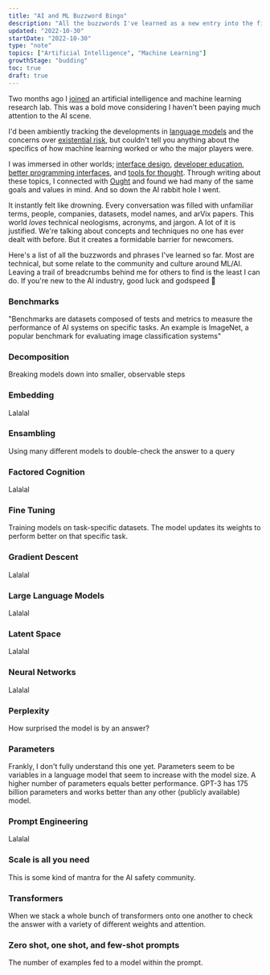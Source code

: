 ```yaml
---
title: "AI and ML Buzzword Bingo"
description: "All the buzzwords I've learned as a new entry into the field of artificial intelligence and machine learning"
updated: "2022-10-30"
startDate: "2022-10-30"
type: "note"
topics: ["Artificial Intelligence", "Machine Learning"]
growthStage: "budding"
toc: true
draft: true
---
```


<IntroParagraph>

Two months ago I [joined](/joining-ought) an artificial intelligence and machine learning research lab. This was a bold move considering I haven't been paying much attention to the AI scene.

</IntroParagraph>

I'd been ambiently tracking the developments in [language models]() and the concerns over [existential risk](), but couldn't tell you anything about the specifics of how machine learning worked or who the major players were.

I was immersed in other worlds; [interface design](/patterns), [developer education](https://justjavascript.com/), [better programming interfaces](/programming-pictures), and [tools for thought](/tools-for-thought). Through writing about these topics, I connected with [Ought](https://ought.org) and found we had many of the same goals and values in mind. And so down the AI rabbit hole I went.

It instantly felt like drowning. Every conversation was filled with unfamiliar terms, people, companies, datasets, model names, and arVix papers. This world _loves_ technical neologisms, acronyms, and jargon. A lot of it is justified. We're talking about concepts and techniques no one has ever dealt with before. But it creates a formidable barrier for newcomers.

Here's a list of all the buzzwords and phrases I've learned so far. Most are technical, but some relate to the community and culture around ML/AI. Leaving a trail of breadcrumbs behind me for others to find is the least I can do. If you're new to the AI industry, good luck and godspeed 🫡

<Spacer size="xs" />

<SimpleCard alignLeft>

### Benchmarks

"Benchmarks are datasets composed of tests and metrics to measure the performance of AI systems on specific tasks. An example is ImageNet, a popular benchmark for evaluating image classification systems"

</SimpleCard>

<SimpleCard alignLeft>

### Decomposition

Breaking models down into smaller, observable steps

</SimpleCard>

<SimpleCard alignLeft>

### Embedding

Lalalal

</SimpleCard>

<SimpleCard alignLeft>

### Ensambling

Using many different models to double-check the answer to a query

</SimpleCard>

<SimpleCard alignLeft>

### Factored Cognition

Lalalal

</SimpleCard>

<SimpleCard alignLeft>

### Fine Tuning

Training models on task-specific datasets. The model updates its weights to perform better on that specific task.

</SimpleCard>


<SimpleCard alignLeft>

### Gradient Descent

Lalalal

</SimpleCard>

<SimpleCard alignLeft>

### Large Language Models

Lalalal

</SimpleCard>

<SimpleCard alignLeft>

### Latent Space

Lalalal

</SimpleCard>

<SimpleCard alignLeft>

### Neural Networks

Lalalal

</SimpleCard>

<SimpleCard alignLeft>

### Perplexity

How surprised the model is by an answer?

</SimpleCard>

<SimpleCard alignLeft>

### Parameters

Frankly, I don't fully understand this one yet. Parameters seem to be variables in a language model that seem to increase with the model size. A higher number of parameters equals better performance. GPT-3 has 175 billion parameters and works better than any other (publicly available) model.

</SimpleCard>

<SimpleCard alignLeft>

### Prompt Engineering

Lalalal

</SimpleCard>

<SimpleCard alignLeft>

### Scale is all you need

This is some kind of mantra for the AI safety community.

</SimpleCard>

<SimpleCard alignLeft>

### Transformers

When we stack a whole bunch of transformers onto one another to check the answer with a variety of different weights and attention.

</SimpleCard>

<SimpleCard alignLeft>

### Zero shot, one shot, and few-shot prompts

The number of examples fed to a model within the prompt. 

</SimpleCard>